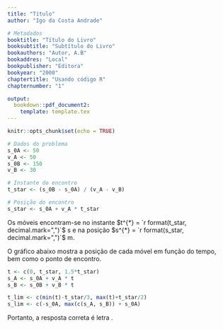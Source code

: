 ```yaml
---
title: "Título"
author: "Igo da Costa Andrade"

# Metadados
booktitle: "Título do Livro"
booksubtitle: "Subtítulo do Livro"
bookauthors: "Autor, A.B"
bookaddres: "Local"
bookpublisher: "Editora"
bookyear: "2000"
chaptertitle: "Usando código R"
chapternumber: "1"

output: 
  bookdown::pdf_document2:
    template: template.tex
---
```


```r
knitr::opts_chunk$set(echo = TRUE)

```

\begin{enumerate}
  \item \textbf{(FEI-SP)} Dois móveis $A$ e $B$, ambos com movimento uniforme, percorrem uma trajetória retilínea conforme mostra a figura. Em $t = 0$, estes se encontram, respectivamente, nos pontos $A$ e $B$ na trajetória. As velocidades dos móveis são $v_A = 50$ m/s e $v_B = 30$ m/s no mesmo sentido.
  
  \begin{figure}[H]
    \centering
    \begin{tikzpicture}
      \draw[-latex] (-0.5, 0) -- (8, 0);
      \foreach \i/\x/\y/\cor in {0/0/2/black, A/2/1.5/red, B/6/2/red}{
        \draw[dashed] (\x, 0) -- (\x, \y);
        \draw[\cor, thick] (\x, 0.1) -- (\x, -0.1) node[below, black] {$\i$};
      }
      \foreach \i/\x/\y in {50/2/1.5, 150/6/2}{
        \draw[latex-latex] (0, \y) -- (\x, \y) node[midway, above] {$\i$ m};
      }
    \end{tikzpicture}
  \end{figure}
  
  Em que instante a distância entre os dois móveis será 50 m?
  \begin{enumerate}[label=(\alph*)]
    \foreach \resp in {200, 225, 250, 300, 350} {
      \item $\resp$ m
    }
  \end{enumerate}
  
  \iniSol
  


  
  Escrevamos as equações horárias das trajétórias dos móveis $A$ e $B$, sabendo que ambos descrevem movimento uniforme:
  
  \begin{align*}
    \begin{cases}
      s_A = s_{0A} + v_A t\\
      s_B = s_{0B} + v_B t\\
    \end{cases}
  \end{align*}
  
  Os móveis encontram-se no instante $t^{*}$ tal que $s_A = s_B = s^{*}$, ou seja:
  \begin{align*}
    s_A = s_B &\Rightarrow s_{0A} + v_A t^{*} = s_{0B} + v_B t^{*}\\
    &\Rightarrow v_A t^{*} - v_B t^{*} = s_{0B} - s_{0A}\\
    &\Rightarrow (v_A  - v_B) t^{*} = s_{0B} - s_{0A}\\
    &\Rightarrow t^{*} = \dfrac{s_{0B} - s_{0A}}{v_A  - v_B}
  \end{align*}
  
  Nesse instante, a posição $s^{*}$ dos móveis será:
  
  \begin{align*}
    s^{*} = s_{0A} + v_A t^{*} \Rightarrow s^{*} = s_{0A} + v_A \left( \dfrac{s_{0B} - s_{0A}}{v_A  - v_B} \right)
  \end{align*}
  
  
  O script \verb|R| abaixo mostra o resultano numérico correspondente ao desenvolvimento algébrico acima:
\end{enumerate}

```r
# Dados do problema
s_0A <- 50
v_A <- 50
s_0B <- 150
v_B <- 30

# Instante do encontro
t_star <- (s_0B - s_0A) / (v_A - v_B)

# Posição do encontro
s_star <- s_0A + v_A * t_star
```


  Os móveis encontram-se no instante $t^{*} = `r format(t_star, decimal.mark=",")`$ s e na posição $s^{*} = `r format(s_star, decimal.mark=",")`$ m.
  

  O gráfico abaixo mostra a posição de cada móvel em função do tempo, bem como o ponto de encontro.
  
```r
t <- c(0, t_star, 1.5*t_star)
s_A <- s_0A + v_A * t
s_B <- s_0B + v_B * t

t_lim <- c(min(t)-t_star/3, max(t)+t_star/2)
s_lim <- c(-s_0A, max(c(s_A, s_B)) + s_0A)
```

\begin{figure}[H]
  \centering
  \begin{tikzpicture}[x=0.5cm, y=0.01cm]
    % Eixo X
    \draw[-latex] (`r t_lim[1]`, 0) -- (`r t_lim[2]`, 0) node[below] {$t$ (s)};
    % Eixo Y
    \draw[-latex] (0, `r s_lim[1]`) -- (0, `r s_lim[2]`) node[left] {$s$ (m)};
    % Função Horária de A
    \draw[red, thick] (`r t[1]`, `r s_A[1]`) -- (`r t[3]`, `r s_A[3]`) node[right, yshift=5pt, black] {$\textbf{A}$};
    \draw[thick] (4pt, `r s_0A`) -- (-4pt, `r s_0A`) node[left] {$`r s_0A`$};
    % Função Horária de B
    \draw[blue, thick] (`r t[1]`, `r s_B[1]`) -- (`r t[3]`, `r s_B[3]`) node[right, yshift=-2pt , black] {$\textbf{B}$};
    \draw[thick] (4pt, `r s_0B`) -- (-4pt, `r s_0B`) node[left] {$`r s_0B`$};
    % Ponto de encontro
    \draw[dashed] (`r t_star`, 0) -- (`r t_star`, `r s_star`) -- (0, `r s_star`);
    \draw[thick] (`r t_star`, 4pt) -- (`r t_star`, -4pt) node[below] {$t^{*} = `r t_star`$};
    \draw[thick] (4pt, `r s_star`) -- (-4pt, `r s_star`) node[left] {$`r s_star`$};
  \end{tikzpicture}
\end{figure}

Portanto, a resposta correta é letra \textbf{D}.

\fimSol